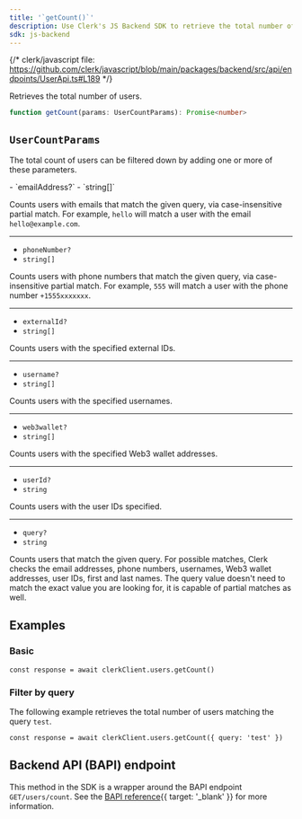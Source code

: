 ```yaml
---
title: '`getCount()`'
description: Use Clerk's JS Backend SDK to retrieve the total number of users.
sdk: js-backend
---
```


{/* clerk/javascript file: https://github.com/clerk/javascript/blob/main/packages/backend/src/api/endpoints/UserApi.ts#L189 */}

Retrieves the total number of users.

```ts
function getCount(params: UserCountParams): Promise<number>
```

## `UserCountParams`

The total count of users can be filtered down by adding one or more of these parameters.

<Properties>
  - `emailAddress?`
  - `string[]`

  Counts users with emails that match the given query, via case-insensitive partial match. For example, `hello` will match a user with the email `hello@example.com`.

  ---

  - `phoneNumber?`
  - `string[]`

  Counts users with phone numbers that match the given query, via case-insensitive partial match. For example, `555` will match a user with the phone number `+1555xxxxxxx`.

  ---

  - `externalId?`
  - `string[]`

  Counts users with the specified external IDs.

  ---

  - `username?`
  - `string[]`

  Counts users with the specified usernames.

  ---

  - `web3wallet?`
  - `string[]`

  Counts users with the specified Web3 wallet addresses.

  ---

  - `userId?`
  - `string`

  Counts users with the user IDs specified.

  ---

  - `query?`
  - `string`

  Counts users that match the given query. For possible matches, Clerk checks the email addresses, phone numbers, usernames, Web3 wallet addresses, user IDs, first and last names. The query value doesn't need to match the exact value you are looking for, it is capable of partial matches as well.
</Properties>

## Examples

<Include src="_partials/backend/usage" />

### Basic

```tsx
const response = await clerkClient.users.getCount()
```

### Filter by query

The following example retrieves the total number of users matching the query `test`.

```tsx
const response = await clerkClient.users.getCount({ query: 'test' })
```

## Backend API (BAPI) endpoint

This method in the SDK is a wrapper around the BAPI endpoint `GET/users/count`. See the [BAPI reference](/docs/reference/backend-api/tag/users/get/users/count){{ target: '_blank' }} for more information.
